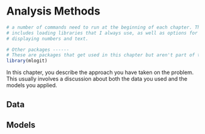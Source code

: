 # Analysis Methods {#sec-methods}

```r
# a number of commands need to run at the beginning of each chapter. This
# includes loading libraries that I always use, as well as options for 
# displaying numbers and text.
```

```r
# Other packages ------
# These are packages that get used in this chapter but aren't part of the default set.
library(mlogit)
```

In this chapter, you describe the approach you have taken on the problem. This
usually involves a discussion about both the data you used and the models you
applied.

## Data


## Models

